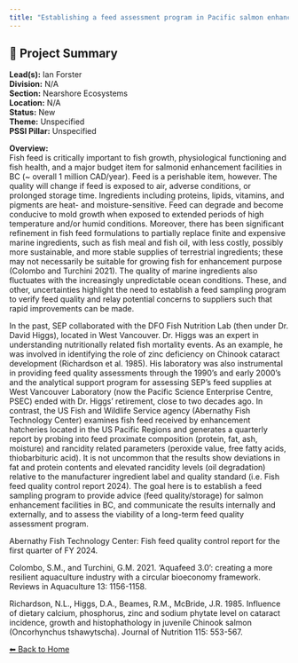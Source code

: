 ```yaml
---
title: "Establishing a feed assessment program in Pacific salmon enhancement hatcheries"
---
```


## 🧬 Project Summary

**Lead(s):** Ian Forster  
**Division:** N/A  
**Section:** Nearshore Ecosystems  
**Location:** N/A  
**Status:** New  
**Theme:** Unspecified  
**PSSI Pillar:** Unspecified  

**Overview:**  
Fish feed is critically important to fish growth, physiological functioning
and fish health, and a major budget item for salmonid enhancement facilities
in BC (~ overall 1 million CAD/year). Feed is a perishable item, however. The
quality will change if feed is exposed to air, adverse conditions, or
prolonged storage time. Ingredients including proteins, lipids, vitamins, and
pigments are heat- and moisture-sensitive. Feed can degrade and become
conducive to mold growth when exposed to extended periods of high temperature
and/or humid conditions. Moreover, there has been significant refinement in
fish feed formulations to partially replace finite and expensive marine
ingredients, such as fish meal and fish oil, with less costly, possibly more
sustainable, and more stable supplies of terrestrial ingredients; these may
not necessarily be suitable for growing fish for enhancement purpose (Colombo
and Turchini 2021). The quality of marine ingredients also fluctuates with the
increasingly unpredictable ocean conditions. These, and other, uncertainties
highlight the need to establish a feed sampling program to verify feed quality
and relay potential concerns to suppliers such that rapid improvements can be
made.

In the past, SEP collaborated with the DFO Fish Nutrition Lab (then under Dr.
David Higgs), located in West Vancouver. Dr. Higgs was an expert in
understanding nutritionally related fish mortality events. As an example, he
was involved in identifying the role of zinc deficiency on Chinook cataract
development (Richardson et al. 1985). His laboratory was also instrumental in
providing feed quality assessments through the 1990’s and early 2000’s and the
analytical support program for assessing SEP’s feed supplies at West Vancouver
Laboratory (now the Pacific Science Enterprise Centre, PSEC) ended with Dr.
Higgs’ retirement, close to two decades ago. In contrast, the US Fish and
Wildlife Service agency (Abernathy Fish Technology Center) examines fish feed
received by enhancement hatcheries located in the US Pacific Regions and
generates a quarterly report by probing into feed proximate composition
(protein, fat, ash, moisture) and rancidity related parameters (peroxide
value, free fatty acids, thiobarbituric acid). It is not uncommon that the
results show deviations in fat and protein contents and elevated rancidity
levels (oil degradation) relative to the manufacturer ingredient label and
quality standard (i.e. Fish feed quality control report 2024). The goal here
is to establish a feed sampling program to provide advice (feed
quality/storage) for salmon enhancement facilities in BC, and communicate the
results internally and externally, and to assess the viability of a long-term
feed quality assessment program.

Abernathy Fish Technology Center: Fish feed quality control report for the
first quarter of FY 2024.

Colombo, S.M., and Turchini, G.M. 2021. ‘Aquafeed 3.0’: creating a more
resilient aquaculture industry with a circular bioeconomy framework. Reviews
in Aquaculture 13: 1156-1158.

Richardson, N.L., Higgs, D.A., Beames, R.M., McBride, J.R. 1985. Influence of
dietary calcium, phosphorus, zinc and sodium phytate level on cataract
incidence, growth and histophathology in juvenile Chinook salmon (Oncorhynchus
tshawytscha). Journal of Nutrition 115: 553-567.



[⬅ Back to Home](../index.qmd)
